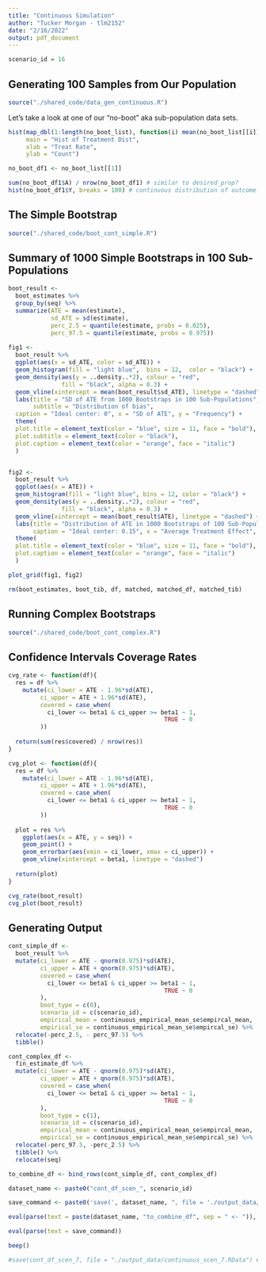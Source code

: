 ```yaml
---
title: "Continuous Simulation"
author: "Tucker Morgan - tlm2152"
date: "2/16/2022"
output: pdf_document
---
```

```r
scenario_id = 16
```

## Generating 100 Samples from Our Population
```r
source("./shared_code/data_gen_continuous.R")
```

Let's take a look at one of our "no-boot" aka sub-population data sets.

```r
hist(map_dbl(1:length(no_boot_list), function(i) mean(no_boot_list[[i]]$A)), 
     main = "Hist of Treatment Dist",
     xlab = "Treat Rate",
     ylab = "Count")
```

```r
no_boot_df1 <- no_boot_list[[1]]

sum(no_boot_df1$A) / nrow(no_boot_df1) # similar to desired_prop?
hist(no_boot_df1$Y, breaks = 100) # continuous distribution of outcome
```

## The Simple Bootstrap

```r
source("./shared_code/boot_cont_simple.R")
```

## Summary of 1000 Simple Bootstraps in 100 Sub-Populations

```r
boot_result <-
  boot_estimates %>%
  group_by(seq) %>%
  summarize(ATE = mean(estimate),
            sd_ATE = sd(estimate),
            perc_2.5 = quantile(estimate, probs = 0.025),
            perc_97.5 = quantile(estimate, probs = 0.975))
 
fig1 <-
  boot_result %>%
  ggplot(aes(x = sd_ATE, color = sd_ATE)) +
  geom_histogram(fill = "light blue",  bins = 12,  color = "black") +
  geom_density(aes(y = ..density..*2), colour = "red", 
               fill = "black", alpha = 0.3) + 
  geom_vline(xintercept = mean(boot_result$sd_ATE), linetype = "dashed") + 
  labs(title = "SD of ATE from 1000 Bootstraps in 100 Sub-Populations",
       subtitle = "Distribution of bias",
  caption = "Ideal center: 0", x = "SD of ATE", y = "Frequency") + 
  theme(
  plot.title = element_text(color = "blue", size = 11, face = "bold"),
  plot.subtitle = element_text(color = "black"),
  plot.caption = element_text(color = "orange", face = "italic")
  )


fig2 <- 
  boot_result %>%
  ggplot(aes(x = ATE)) + 
  geom_histogram(fill = "light blue", bins = 12, color = "black") +
  geom_density(aes(y = ..density..*2), colour = "red", 
               fill = "black", alpha = 0.3) + 
  geom_vline(xintercept = mean(boot_result$ATE), linetype = "dashed") +
  labs(title = "Distribution of ATE in 1000 Bootstraps of 100 Sub-Populations", 
       caption = "Ideal center: 0.15", x = "Average Treatment Effect", y = "Frequency") + 
  theme(
  plot.title = element_text(color = "blue", size = 11, face = "bold"),
  plot.caption = element_text(color = "orange", face = "italic")
  )

plot_grid(fig1, fig2)
```

```r
rm(boot_estimates, boot_tib, df, matched, matched_df, matched_tib)
```

## Running Complex Bootstraps
```r
source("./shared_code/boot_cont_complex.R")
```


## Confidence Intervals Coverage Rates

```r
cvg_rate <- function(df){
  res = df %>% 
    mutate(ci_lower = ATE - 1.96*sd(ATE),
         ci_upper = ATE + 1.96*sd(ATE),
         covered = case_when(
           ci_lower <= beta1 & ci_upper >= beta1 ~ 1,
                                            TRUE ~ 0
         ))
  
  return(sum(res$covered) / nrow(res))
}

cvg_plot <- function(df){
  res = df %>% 
    mutate(ci_lower = ATE - 1.96*sd(ATE),
         ci_upper = ATE + 1.96*sd(ATE),
         covered = case_when(
           ci_lower <= beta1 & ci_upper >= beta1 ~ 1,
                                            TRUE ~ 0
         ))
  
  plot = res %>% 
    ggplot(aes(x = ATE, y = seq)) +
    geom_point() +
    geom_errorbar(aes(xmin = ci_lower, xmax = ci_upper)) +
    geom_vline(xintercept = beta1, linetype = "dashed")
  
  return(plot)
}

cvg_rate(boot_result)
cvg_plot(boot_result)
```

## Generating Output

```r
cont_simple_df <- 
  boot_result %>% 
  mutate(ci_lower = ATE - qnorm(0.975)*sd(ATE),
         ci_upper = ATE + qnorm(0.975)*sd(ATE),
         covered = case_when(
           ci_lower <= beta1 & ci_upper >= beta1 ~ 1,
                                            TRUE ~ 0
         ),
         boot_type = c(0),
         scenario_id = c(scenario_id), 
         empirical_mean = continuous_empirical_mean_se$empircal_mean,
         empirical_se = continuous_empirical_mean_se$empircal_se) %>% 
  relocate(-perc_2.5, - perc_97.5) %>% 
  tibble()

cont_complex_df <- 
  fin_estimate_df %>% 
  mutate(ci_lower = ATE - qnorm(0.975)*sd(ATE),
         ci_upper = ATE + qnorm(0.975)*sd(ATE),
         covered = case_when(
           ci_lower <= beta1 & ci_upper >= beta1 ~ 1,
                                            TRUE ~ 0
         ),
         boot_type = c(1),
         scenario_id = c(scenario_id), 
         empirical_mean = continuous_empirical_mean_se$empircal_mean,
         empirical_se = continuous_empirical_mean_se$empircal_se) %>% 
  relocate(-perc_97.5, -perc_2.5) %>% 
  tibble() %>% 
  relocate(seq)

to_combine_df <- bind_rows(cont_simple_df, cont_complex_df)

dataset_name <- paste0("cont_df_scen_", scenario_id)

save_command <- paste0('save(', dataset_name, ", file = './output_data/", dataset_name, ".RData')")

eval(parse(text = paste(dataset_name, "to_combine_df", sep = " <- ")), envir = .GlobalEnv)

eval(parse(text = save_command))

beep()

#save(cont_df_scen_7, file = "./output_data/continuous_scen_7.RData") # change object name and file name each run
```

